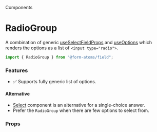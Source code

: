
<Meta of={RadioGroupStories} />

<hgroup>

<p class="category">Components</p>

# RadioGroup

A combination of generic [useSelectFieldProps](?path=/docs/hooks-useselectfieldprops--docs) and [useOptions](?path=/docs/hooks-useoptions--docs)
which renders the options as a list of `<input type="radio">`.

</hgroup>

```ts
import { RadioGroup } from "@form-atoms/field";
```

### Features

- ✅ Supports fully generic list of options.

#### Alternative

- [Select](?path=/docs/components-select--docs) component is an alternative for a single-choice answer.
- Prefer the `RadioGroup` when there are few options to select from.

### Props

<ArgTypes />

<Stories />

